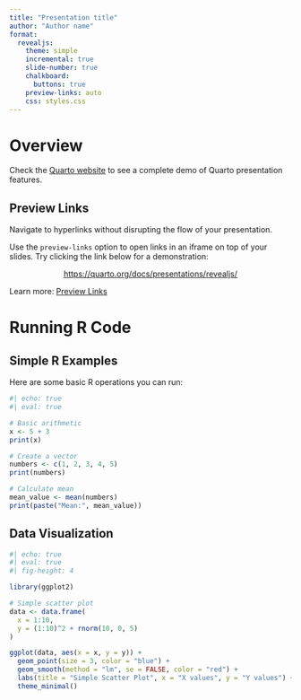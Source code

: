 ```yaml
---
title: "Presentation title"
author: "Author name"
format:
  revealjs: 
    theme: simple
    incremental: true
    slide-number: true
    chalkboard: 
      buttons: true
    preview-links: auto
    css: styles.css
---
```


# Overview

Check the [Quarto website](https://quarto.org/docs/) to see a complete demo of Quarto presentation features.


## Preview Links

Navigate to hyperlinks without disrupting the flow of your presentation.

Use the `preview-links` option to open links in an iframe on top of your slides. Try clicking the link below for a demonstration:

::: {style="text-align: center; margin-top: 1em"}
[https://quarto.org/docs/presentations/revealjs/](https://quarto.org/docs/presentations/revealjs/){preview-link="true" style="text-align: center"}
:::

::: footer
Learn more: [Preview Links](https://quarto.org/docs/presentations/revealjs/presenting.html#preview-links)
:::

# Running R Code

## Simple R Examples

Here are some basic R operations you can run:

```r
#| echo: true
#| eval: true

# Basic arithmetic
x <- 5 + 3
print(x)

# Create a vector
numbers <- c(1, 2, 3, 4, 5)
print(numbers)

# Calculate mean
mean_value <- mean(numbers)
print(paste("Mean:", mean_value))
```

## Data Visualization

```r
#| echo: true
#| eval: true
#| fig-height: 4

library(ggplot2)

# Simple scatter plot
data <- data.frame(
  x = 1:10,
  y = (1:10)^2 + rnorm(10, 0, 5)
)

ggplot(data, aes(x = x, y = y)) +
  geom_point(size = 3, color = "blue") +
  geom_smooth(method = "lm", se = FALSE, color = "red") +
  labs(title = "Simple Scatter Plot", x = "X values", y = "Y values") +
  theme_minimal()
```
